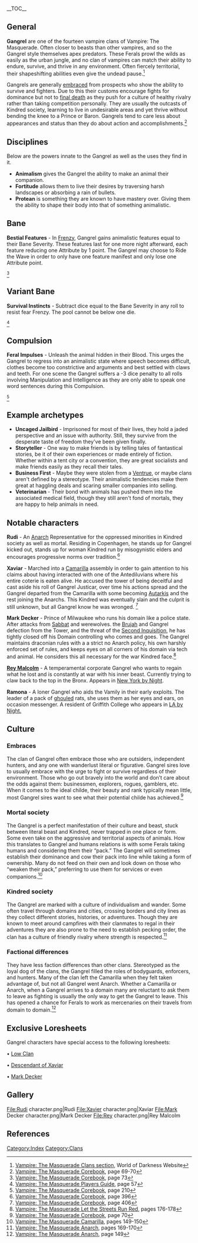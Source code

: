 {{:Gangrel/Lang}}
{{Clan
| float=right
| header=Gangrel
| symbol=Gangrel Symbol.png
| logo=Gangrel Logo.png
| nicknames=The Clan of the Beast, Animals, Ferals, Barbarians, Outcasts, Wolves, Strays
| disciplines= {{icon|animalism}} [[Animalism]] / {{icon|fortitude}} [[Fortitude]] / {{icon|protean}} [[Protean]]
| bane=Bestial Features
| altbane=Survival Instincts
| compulsion=Feral Impulses
| source=[[Vampire: The Masquerade Corebook| VTM: Corebook]]

}}__TOC__

== General ==
'''Gangrel''' are one of the fourteen vampire clans of Vampire: The Masquerade. Often closer to beasts than other vampires, and so the Gangrel style themselves apex predators. These Ferals prowl the wilds as easily as the urban jungle, and no clan of vampires can match their ability to endure, survive, and thrive in any environment. Often fiercely territorial, their shapeshifting abilities even give the undead pause.<ref>[https://www.worldofdarkness.com/vampire-the-masquerade-clans Vampire: The Masquerade Clans section], World of Darkness Website</ref>

Gangrels are generally [[Embrace|embraced]] from prospects who show the ability to survive and fighters. Due to this their customs encourage fights for dominance but not to [[final death]] as they push for a culture of healthy rivalry rather than taking competition personally. They are usually the outcasts of Kindred society, learning to live in undesirable areas and yet thrive without bending the knee to a Prince or Baron. Gangrels tend to care less about appearances and status than they do about action and accomplishments.<ref>[[Vampire: The Masquerade Corebook]], page 69-70</ref>
== Disciplines ==
Below are the powers innate to the Gangrel as well as the uses they find in it.
*'''Animalism''' gives the Gangrel the ability to make an animal their companion.
*'''Fortitude''' allows them to live their desires by traversing harsh landscapes or absorbing a rain of bullets.
*'''Protean''' is something they are known to have mastery over. Giving them the ability to shape their body into that of something animalistic.

== Bane ==
<section begin="bane" />'''Bestial Features''' - In [[Frenzy]], Gangrel gains animalistic features equal to their Bane Severity. These features last for one more night afterward, each feature reducing one Attribute by 1 point. The Gangrel may choose to Ride the Wave in order to only have one feature manifest and only lose one Attribute point.<section end="bane" /><ref>[[Vampire: The Masquerade Corebook]], page 73</ref> 

==Variant Bane==
<section begin="altbane" />'''Survival Instincts''' - Subtract dice equal to the Bane Severity in any roll to resist fear Frenzy. The pool cannot be below one die.<section end="altbane" /><ref>[[Vampire: The Masquerade Players Guide]], page 57</ref>

== Compulsion ==
<section begin="compulsion" />'''Feral Impulses''' - Unleash the animal hidden in their Blood. This urges the Gangrel to regress into an animalistic state where speech becomes difficult, clothes become too constrictive and arguments and best settled with claws and teeth. For one scene the Gangrel suffers a -3 dice penalty to all rolls involving Manipulation and Intelligence as they are only able to speak one word sentences during this Compulsion.<section end="compulsion" /><ref>[[Vampire: The Masquerade Corebook]], page 210</ref> 

== Example archetypes ==
*'''Uncaged Jailbird''' - Imprisoned for most of their lives, they hold a jaded perspective and an issue with authority. Still, they survive from the desperate taste of freedom they've been given finally.
*'''Storyteller''' - One way to make friends is by telling tales of fantastical stories, be it of their own experiences or made entirely of fiction. Whether within a tent city or a convention, they are great socialists and make friends easily as they recall their tales.
*'''Business First''' - Maybe they were stolen from a [[Ventrue]], or maybe clans aren't defined by a stereotype. Their animalistic tendencies make them great at haggling deals and scaring smaller companies into selling.
*'''Veterinarian''' - Their bond with animals has pushed them into the associated medical field, though they still aren't fond of mortals, they are happy to help animals in need.
== Notable characters ==
'''Rudi''' - An [[Anarch]] Representative for the oppressed minorities in Kindred society as well as mortal. Residing in Copenhagen, he stands up for Gangrel kicked out, stands up for woman Kindred run by misogynistic elders and encourages progressive norms over tradition.<ref>[[Vampire: The Masquerade Corebook]], page 396</ref>

'''Xaviar''' - Marched into a [[Camarilla]] assembly in order to gain attention to his claims about having interacted with one of the Antediluvians where his entire coterie is eaten alive. He accused the tower of being deceitful and cast aside his roll of Gangrel Justicar, over time his actions spread and the Gangrel departed from the Camarilla with some becoming [[Autarkis]] and the rest joining the Anarchs. This Kindred was eventually slain and the culprit is still unknown, but all Gangrel know he was wronged. <ref>[[Vampire: The Masquerade Corebook]], page 406</ref>

'''Mark Decker''' -  Prince of Milwaukee who runs his domain like a police state. After attacks from [[Sabbat]] and werewolves. the [[Brujah]] and Gangrel defection from the Tower, and the threat of the [[Second Inquisition]], he has tightly closed off his Domain controlling who comes and goes. The Gangrel maintains draconian rules with a a strict no Anarch policy, his own harshly enforced set of rules, and keeps eyes on all corners of his domain via tech and animal. He considers this all necessary for the war Kindred face.<ref>[[Vampire: The Masquerade Let the Streets Run Red]], pages 176-178</ref>

'''[[Rey Malcolm]]''' - A temperamental corporate Gangrel who wants to regain what he lost and is constantly at war with his inner beast. Currently trying to claw back to the top in the Bronx. Appears in [[New York by Night]]. 

'''Ramona''' - A loner Gangrel who aids the Vamily in their early exploits. The leader of a pack of [[Mortals and ghouls|ghouled]] rats, she uses them as her eyes and ears, on occasion messenger. A resident of Griffith College who appears in [[LA by Night|LA by Night.]]
== Culture ==

=== Embraces ===
The clan of Gangrel often embrace those who are outsiders, independent hunters, and any one with wanderlust literal or figurative. Gangrel sires love to usually embrace with the urge to fight or survive regardless of their environment. Those who go out bravely into the world and don’t care about the odds against them: businessmen, explorers, rogues, gamblers, etc. When it comes to the ideal childe, their beauty and rank typically mean little, most Gangrel sires want to see what their potential childe has achieved.<ref>[[Vampire: The Masquerade Corebook]], page 70</ref>

=== Mortal society ===
The Gangrel is a perfect manifestation of their culture and beast, stuck between literal beast and Kindred, never trapped in one place or form. Some even take on the aggressive and territorial aspects of animals. How this translates to Gangrel and humans relations is with some Ferals taking humans and considering them their “pack.” The Gangrel will sometimes establish their dominance and cow their pack into line while taking a form of ownership. Many do not feed on their own and look down on those who “weaken their pack,” preferring to use them for services or even companions.<ref>[[Vampire: The Masquerade Camarilla]], pages 149-150</ref> 

=== Kindred society ===
The Gangrel are marked with a culture of individualism and wander. Some often travel through domains and cities, crossing borders and city lines as they collect different stories, histories, or adventures. Though they are known to meet around campfires with their clanmates to regal in their adventures they are also prone to the need to establish pecking order, the clan has a culture of friendly rivalry where strength is respected.<ref>[[Vampire: The Masquerade Anarch]], pages 169-170</ref>

=== Factional differences ===
They have less faction differences than other clans. Stereotyped as the loyal dog of the clans, the Gangrel filled the roles of bodyguards, enforcers, and hunters. Many of the clan left the Camarilla when they felt taken advantage of, but not all Gangrel went Anarch. Whether a Camarilla or Anarch, when a Gangrel arrives to a domain many are reluctant to ask them to leave as fighting is usually the only way to get the Gangrel to leave. This has opened a chance for Ferals to work as mercenaries on their travels from domain to domain.<ref>[[Vampire: The Masquerade Anarch]], page 149</ref>

== Exclusive Loresheets ==
Gangrel characters have special access to the following loresheets:

• [[Loresheets#Low Clan|Low Clan]]

• [[Loresheets#Descendant of Xavier|Descendant of Xaviar]]

• [[Loresheets#Mark Decker|Mark Decker]]

== Gallery ==
<gallery>
File:Rudi character.png|Rudi
File:Xavier character.png|Xaviar
File:Mark Decker character.png|Mark Decker
File:Rey character.png|Rey Malcolm
</gallery>
{{Template:GameConceptsNavbox}}
[[Category:Index]]
== References ==
<references />
[[Category:Clans]]
